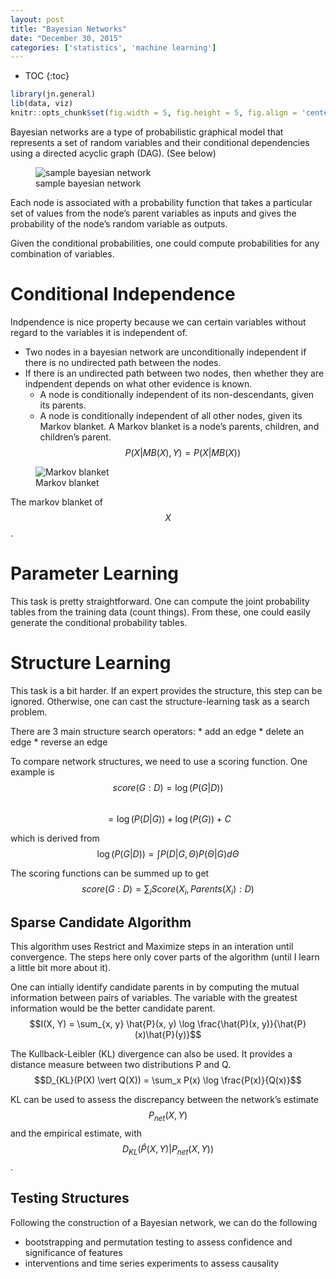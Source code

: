 ```yaml
---
layout: post
title: "Bayesian Networks"
date: "December 30, 2015"
categories: ['statistics', 'machine learning']
---
```


* TOC
{:toc}

```r
library(jn.general)
lib(data, viz)
knitr::opts_chunk$set(fig.width = 5, fig.height = 5, fig.align = 'center')
```

Bayesian networks are a type of probabilistic graphical model that represents a set of random variables and their conditional dependencies using a directed acyclic graph (DAG). (See below)

![sample bayesian network](http://jnguyen92.github.io/nhuyhoa/figure/images/bayes_net.png)

Each node is associated with a probability function that takes a particular set of values from the node's parent variables as inputs and gives the probability of the node's random variable as outputs.

Given the conditional probabilities, one could compute probabilities for any combination of variables.
 
# Conditional Independence
Indpendence is nice property because we can certain variables without regard to the variables it is independent of. 

* Two nodes in a bayesian network are unconditionally independent if there is no undirected path between the nodes. 
* If there is an undirected path between two nodes, then whether they are indpendent depends on what other evidence is known. 
  * A node is conditionally independent of its non-descendants, given its parents. 
  * A node is conditionally independent of all other nodes, given its Markov blanket. A Markov blanket is a node's parents, children, and children's parent. $$P(X \vert MB(X), Y) = P(X \vert MB(X))$$

![Markov blanket](http://jnguyen92.github.io/nhuyhoa/figure/images/markov_blanket.png)

The markov blanket of $$X$$. 

# Parameter Learning
This task is pretty straightforward. One can compute the joint probability tables from the training data (count things). From these, one could easily generate the conditional probability tables. 

# Structure Learning
This task is a bit harder. If an expert provides the structure, this step can be ignored. Otherwise, one can cast the structure-learning task as a search problem. 

There are 3 main structure search operators:
* add an edge
* delete an edge
* reverse an edge

To compare network structures, we need to use a scoring function. One example is <br>
$$score(G:D) = \log\left( P(G \vert D) \right)$$ <br>
$$ = \log \left( P(D \vert G) \right) + \log \left( P(G) \right) + C$$

which is derived from <br>
$$\log\left( P(G \vert D) \right) = \int P(D \vert G, \Theta) P(\Theta \vert G) d\Theta$$

The scoring functions can be summed up to get <br>
$$score(G:D) = \sum_i Score(X_i, Parents(X_i):D)$$

## Sparse Candidate Algorithm
This algorithm uses Restrict and Maximize steps in an interation until convergence. The steps here only cover parts of the algorithm (until I learn a little bit more about it).

One can intially identify candidate parents in by computing the mutual information between pairs of variables. The variable with the greatest information would be the better candidate parent. <br>
$$I(X, Y) = \sum_{x, y} \hat{P}(x, y) \log \frac{\hat(P)(x, y)}{\hat{P}(x)\hat{P}(y)}$$

The Kullback-Leibler (KL) divergence can also be used. It provides a distance measure between two distributions P and Q. <br>
$$D_{KL}(P(X) \vert Q(X)) = \sum_x P(x) \log \frac{P(x)}{Q(x)}$$

KL can be used to assess the discrepancy between the network's estimate $$P_{net}(X, Y) $$ and the empirical estimate, with $$D_{KL}(\hat{P}(X, Y) \vert P_{net}(X, Y))$$.

## Testing Structures
Following the construction of a Bayesian network, we can do the following

* bootstrapping and permutation testing to assess confidence and significance of features
* interventions and time series experiments to assess causality




